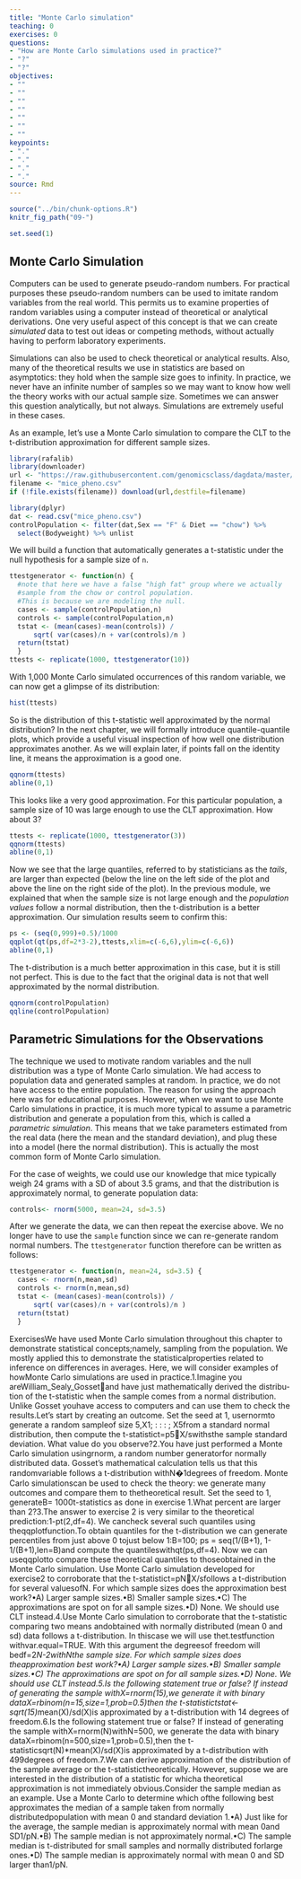 ```yaml
---
title: "Monte Carlo simulation"
teaching: 0
exercises: 0
questions:
- "How are Monte Carlo simulations used in practice?"
- "?"
- "?"
objectives:
- ""
- ""
- ""
- ""
- ""
- ""
- ""
keypoints:
- "."
- "."
- "."
- "."
source: Rmd
---
```


```r
source("../bin/chunk-options.R")
knitr_fig_path("09-")
```
```r
set.seed(1)
```


## Monte Carlo Simulation

Computers can be used to generate pseudo-random numbers. For practical purposes these pseudo-random numbers can be used to imitate random variables from the real world. This permits us to examine properties of random variables using a computer instead of theoretical or analytical derivations. One very useful aspect of this concept is that we can create *simulated* data to test out ideas or competing methods, without actually having to perform laboratory experiments.

Simulations can also be used to check theoretical or analytical results. Also, many of the theoretical results we use in statistics are based on asymptotics: they hold when the sample size goes to infinity. In practice, we never have an infinite number of samples so we may want to know how well the theory works with our actual sample size. Sometimes we can answer this question analytically, but not always. Simulations are extremely useful in these cases.

As an example, let's use a Monte Carlo simulation to compare the CLT to the t-distribution approximation for different sample sizes.

```r
library(rafalib)
library(downloader)
url <- "https://raw.githubusercontent.com/genomicsclass/dagdata/master/inst/extdata/mice_pheno.csv"
filename <- "mice_pheno.csv"
if (!file.exists(filename)) download(url,destfile=filename)
```

```r
library(dplyr)
dat <- read.csv("mice_pheno.csv")
controlPopulation <- filter(dat,Sex == "F" & Diet == "chow") %>%  
  select(Bodyweight) %>% unlist
```

We will build a function that automatically generates a t-statistic under the null hypothesis for a sample size of `n`.

```r
ttestgenerator <- function(n) {
  #note that here we have a false "high fat" group where we actually
  #sample from the chow or control population. 
  #This is because we are modeling the null.
  cases <- sample(controlPopulation,n)
  controls <- sample(controlPopulation,n)
  tstat <- (mean(cases)-mean(controls)) / 
      sqrt( var(cases)/n + var(controls)/n ) 
  return(tstat)
  }
ttests <- replicate(1000, ttestgenerator(10))
```

With 1,000 Monte Carlo simulated occurrences of this random variable, we can now get a glimpse of its distribution:

```r
hist(ttests)
```

So is the distribution of this t-statistic well approximated by the
normal distribution? In the next chapter, we will formally introduce
quantile-quantile plots, which provide a useful visual inspection of
how well one distribution approximates another. As we will explain
later, if points fall on the identity line, it means the approximation
is a good one. 

```r
qqnorm(ttests)
abline(0,1)
```

This looks like a very good approximation. For this particular population, a sample size of 10 was large enough to use the CLT approximation. How about 3? 

```r
ttests <- replicate(1000, ttestgenerator(3))
qqnorm(ttests)
abline(0,1)
```

Now we see that the large quantiles, referred to by statisticians as
the _tails_, are larger than expected (below the line on the left side
of the plot and above the line on the right side of the plot).  In the
previous module, we explained that when the sample size is not large
enough and the *population values* follow a normal distribution, then
the t-distribution is a better approximation. Our simulation results
seem to confirm this:

```r
ps <- (seq(0,999)+0.5)/1000
qqplot(qt(ps,df=2*3-2),ttests,xlim=c(-6,6),ylim=c(-6,6))
abline(0,1)
```

The t-distribution is a much better approximation in this case, but it is still not perfect. This is due to the fact that the original data is not that well approximated by the normal distribution.

```r
qqnorm(controlPopulation)
qqline(controlPopulation)
```

## Parametric Simulations for the Observations

The technique we used to motivate random variables and the null
distribution was a type of Monte Carlo simulation. We had access to
population data and generated samples at random. In practice, we do
not have access to the entire population. The reason for using the
approach here was for educational purposes. However, when we want to
use Monte Carlo simulations in practice, it is much more typical to
assume a parametric distribution and generate a population from
this, which is called a _parametric simulation_. This means that we take
parameters estimated from the real data (here the mean and the standard
deviation), and plug these into a model (here the normal
distribution).  This is actually the most common form of Monte Carlo
simulation. 

For the case of weights, we could use our knowledge that mice typically weigh 24 grams with a SD of about 3.5 grams, and that the distribution is approximately normal, to generate population data:


```r
controls<- rnorm(5000, mean=24, sd=3.5) 
```

After we generate the data, we can then repeat the exercise above. We no longer have to use the `sample` function since we can re-generate random normal numbers. The `ttestgenerator` function therefore can be written as follows: 

```r
ttestgenerator <- function(n, mean=24, sd=3.5) {
  cases <- rnorm(n,mean,sd)
  controls <- rnorm(n,mean,sd)
  tstat <- (mean(cases)-mean(controls)) / 
      sqrt( var(cases)/n + var(controls)/n ) 
  return(tstat)
  }
```
ExercisesWe have used Monte Carlo simulation throughout this chapter to demonstrate statistical concepts;namely, sampling from the population. We mostly applied this to demonstrate the statisticalproperties related to inference on differences in averages. Here, we will consider examples of howMonte Carlo simulations are used in practice.1.Imagine you areWilliam_Sealy_Gossetand have just mathematically derived the distribu-tion of the t-statistic when the sample comes from a normal distribution. Unlike Gosset youhave access to computers and can use them to check the results.Let’s start by creating an outcome. Set the seed at 1, usernormto generate a random sampleof size 5,X1; : : : ; X5from a standard normal distribution, then compute the t-statistict=p5X/swithsthe sample standard deviation. What value do you observe?2.You have just performed a Monte Carlo simulation usingrnorm, a random number generatorfor normally distributed data. Gosset’s mathematical calculation tells us that this randomvariable follows a t-distribution withN�1degrees of freedom. Monte Carlo simulationscan be used to check the theory: we generate many outcomes and compare them to thetheoretical result. Set the seed to 1, generateB= 1000t-statistics as done in exercise 1.What percent are larger than 2?3.The answer to exercise 2 is very similar to the theoretical prediction:1-pt(2,df=4). We cancheck several such quantiles using theqqplotfunction.To obtain quantiles for the t-distribution we can generate percentiles from just above 0 tojust below 1:B=100; ps = seq(1/(B+1), 1-1/(B+1),len=B)and compute the quantileswithqt(ps,df=4). Now we can useqqplotto compare these theoretical quantiles to thoseobtained in the Monte Carlo simulation. Use Monte Carlo simulation developed for exercise2 to corroborate that the t-statistict=pNX/sfollows a t-distribution for several valuesofN.
For which sample sizes does the approximation best work?•A) Larger sample sizes.•B) Smaller sample sizes.•C) The approximations are spot on for all sample sizes.•D) None. We should use CLT instead.4.Use Monte Carlo simulation to corroborate that the t-statistic comparing two means andobtained with normally distributed (mean 0 and sd) data follows a t-distribution. In thiscase we will use thet.testfunction withvar.equal=TRUE. With this argument the degreesof freedom will bedf=2*N-2withNthe sample size. For which sample sizes does theapproximation best work?•A) Larger sample sizes.•B) Smaller sample sizes.•C) The approximations are spot on for all sample sizes.•D) None. We should use CLT instead.5.Is the following statement true or false? If instead of generating the sample withX=rnorm(15),we generate it with binary dataX=rbinom(n=15,size=1,prob=0.5)then the t-statistictstat<-sqrt(15)*mean(X)/sd(X)is approximated by a t-distribution with 14 degrees of freedom.6.Is the following statement true or false? If instead of generating the sample withX=rnorm(N)withN=500, we generate the data with binary dataX=rbinom(n=500,size=1,prob=0.5),then the t-statisticsqrt(N)*mean(X)/sd(X)is approximated by a t-distribution with 499degrees of freedom.7.We can derive approximation of the distribution of the sample average or the t-statistictheoretically. However, suppose we are interested in the distribution of a statistic for whicha theoretical approximation is not immediately obvious.Consider the sample median as an example. Use a Monte Carlo to determine which ofthe following best approximates the median of a sample taken from normally distributedpopulation with mean 0 and standard deviation 1.•A) Just like for the average, the sample median is approximately normal with mean 0and SD1/pN.•B) The sample median is not approximately normal.•C) The sample median is t-distributed for small samples and normally distributed forlarge ones.•D) The sample median is approximately normal with mean 0 and SD larger than1/pN.
